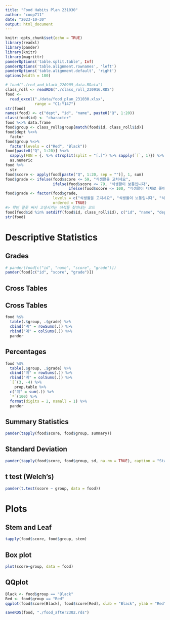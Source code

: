```yaml
---
title: "Food Habits Plan 231030"
author: "coop711"
date: "2023-10-30"
output: html_document
---
```


```r
knitr::opts_chunk$set(echo = TRUE)
library(readxl)
library(pander)
library(knitr)
library(magrittr)
panderOptions('table.split.table', Inf)
panderOptions('table.alignment.rownames', 'left')
panderOptions('table.alignment.default', 'right')
options(width = 180)
```

<!--
# Data 
-->

```r
# load("./red_and_black_220909_data.RData")
class_roll <- readRDS("./class_roll_230916.RDS")
food <-
  read_excel("./data/food_plan_231030.xlsx",
             range = "C1:Y147")
str(food)
names(food) <- c("dept", "id", "name", paste0("Q", 1:20))
class(food$id) <- "character"
food %<>% data.frame
food$group <- class_roll$group[match(food$id, class_roll$id)]
food$dept %<>% 
  factor
food$group %<>%
  factor(levels = c("Red", "Black"))
food[paste0("Q", 1:20)] %<>%
  sapply(FUN = {. %>% strsplit(split = "[.]") %>% sapply(`[`, 1)}) %>%
  as.numeric
food %>%
  str
food$score <- apply(food[paste("Q", 1:20, sep = "")], 1, sum)
food$grade <- ifelse(food$score <= 59, "식생활을 고치세요", 
                     ifelse(food$score <= 79, "식생활이 보통입니다", 
                            ifelse(food$score <= 100, "식생활이 대체로 좋아요", NA)))
food$grade <- factor(food$grade, 
                     levels = c("식생활을 고치세요", "식생활이 보통입니다", "식생활이 대체로 좋아요"), 
                     ordered = TRUE)
#> 학번 잘못 써서 고생시키는 녀석들 찾아내는 코드
food[food$id %in% setdiff(food$id, class_roll$id), c("id", "name", "dept")]
str(food)
```

# Descriptive Statistics

## Grades

```r
# pander(food[c("id", "name", "score", "grade")])
pander(food[c("id", "score", "grade")])
```

## Cross Tables

## Cross Tables

```r
food %$%
  table(.$group, .$grade) %>%
  cbind("계" = rowSums(.)) %>%
  rbind("계" = colSums(.)) %>%
  pander
```

## Percentages

```r
food %$%
  table(.$group, .$grade) %>%
  cbind("계" = rowSums(.)) %>%
  rbind("계" = colSums(.)) %>%
  `[`(3, -4) %>%
    prop.table %>% 
  c("계" = sum(.)) %>%
  `*`(100) %>%
  format(digits = 2, nsmall = 1) %>%
  pander
```

## Summary Statistics

```r
pander(tapply(food$score, food$group, summary))
```

## Standard Deviation

```r
pander(tapply(food$score, food$group, sd, na.rm = TRUE), caption = "Standard Deviation")
```

## t test (Welch's)

```r
pander(t.test(score ~ group, data = food))
```

# Plots

## Stem and Leaf

```r
tapply(food$score, food$group, stem)
```

## Box plot

```r
plot(score~group, data = food)
```

## QQplot

```r
Black <- food$group == "Black"
Red <- food$group == "Red"
qqplot(food$score[Black], food$score[Red], xlab = "Black", ylab = "Red")
```

<!--
# save
-->

```r
saveRDS(food, "./food_after2302.rds")
```